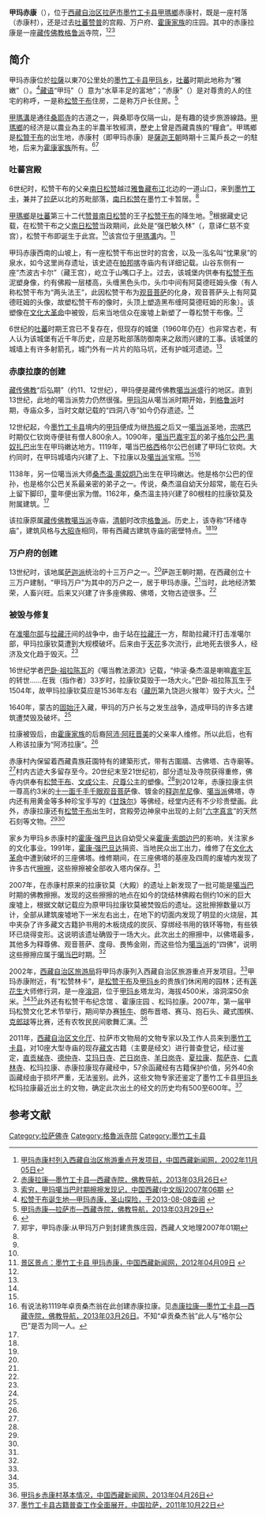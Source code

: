 {{Infobox Tibetan Buddhist monastery
|name =赤康拉康
|image =
|image size = 250px
|alt = 
|caption = 
|t= 
|w= 
|to = 
|ipa={{IPA|}}
|z=
|thdl=
|e=
|tc=赤康拉康
|s=赤康拉康
|p=
|m=
|k=
|pushpin_map = 
|latd =  | latm =  | lats =  | latNS = 
|longd=  | longm= | longs =| longEW = 
|iso_region = 
|map_caption = 
|mapsize = 
|location_country = 中国
|location = {{CHN}}[[西藏自治区|西藏自治区]][[拉萨市|拉萨市]][[墨竹工卡县|墨竹工卡县]][[甲瑪鄉|甲瑪鄉]]赤康村
|coordinates_display =
|founded_by = 
|date_founded =1119年
|date_renovated =
|sect = [[格鲁派|格鲁派]]
|mather =
|children =
|dedicated_to = 
|tulku =
|head_lama = 
|head_mgh =
|no._of_monks = 
|architecture = 
|festivals =
|footnotes = 
}}
{{Infobox Tibetan Buddhist monastery
|name =松玛拉康
|image =
|image size = 250px
|alt = 
|caption = 
|t=
|w=
|to = 
|ipa={{IPA|}}
|z=
|thdl=
|e=
|tc=松瑪拉康
|s=松玛拉康
|p=
|m=
|k=
|pushpin_map = 
|latd =  | latm =  | lats =  | latNS = 
|longd=  | longm= | longs =| longEW = 
|iso_region = 
|map_caption = 
|mapsize = 
|location_country = 中国
|location = {{CHN}}[[西藏自治区|西藏自治区]][[拉萨市|拉萨市]][[墨竹工卡县|墨竹工卡县]][[甲瑪鄉|甲瑪鄉]]赤康村
|coordinates_display =
|founded_by = 
|date_founded =
|date_renovated =
|sect = [[格鲁派|格鲁派]]
|mather =
|children =
|dedicated_to = 
|tulku =
|head_lama = 
|head_mgh =
|no._of_monks = 
|architecture = 
|festivals =
|footnotes = 
}}

'''甲玛赤康'''（{{bo|z=རྒྱ་མ་ཁྲི་ཁང་|w=rgya ma khri khong}}），位于[[西藏自治区|西藏自治区]][[拉萨市|拉萨市]][[墨竹工卡县|墨竹工卡县]][[甲瑪鄉|甲瑪鄉]]赤康村，既是一座村落（赤康村），还是过去[[吐蕃|吐蕃]][[赞普|赞普]]的宫殿、万户府、[[霍康家族|霍康家族]]的庄园。其中的赤康拉康是一座[[藏传佛教|藏传佛教]][[格鲁派|格鲁派]]寺院，<ref name=lyzdkf>[http://www.chinatibetnews.com/lvyou/2002-11/05/content_3896.htm 甲玛赤康村列入西藏自治区旅游重点开发项目，中国西藏新闻网，2002年11月05日]{{dead link|date=2018年3月 |bot=InternetArchiveBot |fix-attempted=yes }}</ref><ref name=lakang>[http://www.fjdh.com/ffzt/fjhy/ahsy2013/03/163034219259.html 赤康拉康—墨竹工卡县—西藏寺院，佛教导航，2013年03月26日]{{Dead link|date=2018年6月 |bot=InternetArchiveBot |fix-attempted=no }}</ref><ref name=caca>[http://www.fjdh.com/wumin/2009/05/07100380829.html 索穷，甲玛噶当巴时期擦擦发现记，中国西藏(中文版)2007年06期] {{Wayback|url=http://www.fjdh.com/wumin/2009/05/07100380829.html |date=20130116035352 }}</ref>

==简介==
甲玛赤康位於[[拉薩|拉薩]]以東70公里处的[[墨竹工卡县|墨竹工卡县]][[甲玛乡|甲玛乡]]，[[吐蕃|吐蕃]]时期此地称为“雅嫩”（{{bo-textonly|ཡར་བསྣོན་}}）。<ref name=shengshan>[http://www.mt8848.com/ns_detail.php?id=9&nowmenuid=46&cpath=&catid=0 松赞干布诞生地—甲玛赤康，圣山探险，于2013-08-08查阅] {{webarchive|url=https://web.archive.org/web/20150530073546/http://www.mt8848.com/ns_detail.php?id=9&nowmenuid=46&cpath=&catid=0 |date=2015-05-30 }}</ref>[[藏语|藏语]]“甲玛”（{{bo-textonly|རྒྱ་མ་}}）意为“水草丰足的富地”；“赤康”（{{bo-textonly|ཁྲི་ཁང་}}）是对尊贵的人的住宅的称呼，一是称[[松赞干布|松赞干布]]住房，二是称万户长住房。<ref name=fjdh>[http://www.fjdh.com/ffzt/fjhy/ahsy2013/03/195717220833.html 甲玛赤康—拉萨市—西藏寺院，佛教导航，2013年03月29日]{{Dead link|date=2018年6月 |bot=InternetArchiveBot |fix-attempted=no }}</ref>

[[甲瑪溝|甲瑪溝]]是通往[[桑耶寺|桑耶寺]]的古道之一，與桑耶寺仅隔一山，是有趣的徒步旅游線路。[[甲瑪鄉|甲瑪鄉]]的经济是以農业為主的半農半牧經濟，歷史上曾是西藏貴族的“糧倉”。甲瑪鄉是[[松贊干布|松贊干布]]的出生地，赤康村（即甲玛赤康）是[[薩迦王朝|薩迦王朝]]時期十三萬戶長之一的駐地，后来为[[霍康家族|霍康家族]]所有。<ref name=tzmy>{{Cite web |url=http://www.chinafair.org.cn/China/Item/Project_288143c.html |title=墨竹工卡縣甲瑪鄉“松贊干布”出生地，中国国际投资贸易洽谈会，于2013-08-07查阅 |access-date=2013-08-08 |archive-url=https://web.archive.org/web/20160305024305/http://chinafair.org.cn/china/item/project_288143c.html |archive-date=2016-03-05 |dead-url=yes }}</ref><ref>郑宇，甲玛赤康:从甲玛万户到封建贵族庄园，西藏人文地理2007年01期</ref>

===吐蕃宫殿===
6世纪时，松赞干布的父亲[[南日松赞|南日松赞]]越过[[雅鲁藏布江|雅鲁藏布江]]北边的一道山口，来到[[墨竹工卡|墨竹工卡]]，兼并了[[拉萨|拉萨]]以北的苏毗部落，[[南日松赞|南日松赞]]在墨竹工卡暂居。<ref name=caca/>

[[甲瑪鄉|甲瑪鄉]]是[[吐蕃|吐蕃]]第三十二代[[赞普|赞普]][[南日松赞|南日松赞]]的王子[[松赞干布|松赞干布]]的降生地。<ref name=shengshan/>根据藏史记载，在松赞干布之父[[南日松赞|南日松赞]]当政期间，此处是“强巴敏久林”（{{bo-textonly|དྱམས་པ་མི་འགྱུར་གླིང་}}，意译仁慈不变宫），松赞干布即诞生于此宫。<ref name=fjdh/>该宫位于[[甲瑪溝|甲瑪溝]]内。<ref name=jingqu>[http://www.chinatibetnews.com/lasapindao/2012-04/09/content_930139.htm 景区景点：墨竹工卡县 甲玛赤康，中国西藏新闻网，2012年04月09日] {{webarchive|url=https://web.archive.org/web/20120611195950/http://chinatibetnews.com/lasapindao/2012-04/09/content_930139.htm |date=2012年6月11日 }}</ref>

甲玛赤康西南的山坡上，有一座松赞干布出世时的宫舍，以及一泓名叫“忱果泉”的泉水，如今这里尚存遗址，该史迹在[[帕邦喀|帕邦喀]]寺庙内有详细记载。山谷东侧有一座“杰波古卡尔”（藏王宫），屹立于山嘴口子上。过去，该城堡内供奉有[[松赞干布|松赞干布]]泥塑身像，约有佛殿一层楼高，头缠黑色头巾，头巾中间有阿莫德旺姆头像（有人称松赞干布为“两头法王”，此因松赞干布为[[观音菩萨|观音菩萨]]的化身，观音菩萨头上有阿莫德旺姆的头像，故塑松赞干布的像时，头顶上塑造黑布缠阿莫德旺姆的形象）。该塑像在[[文化大革命|文化大革命]]中被毁，后来当地信众在废墟上新塑了一尊松赞干布像。<ref name=shengshan/>

6世纪的[[吐蕃|吐蕃]]时期王宫已不复存在，但现存的城堡（1960年仍在）也非常古老，有人认为该城堡有近千年历史，应是苏毗部落防御南来之敌而兴建的工事。该城堡的城墙上有许多射箭孔，城门外有一片片的陷马坑，还有护城河遗迹。<ref name=caca/> 

===赤康拉康的创建===
[[藏传佛教|藏传佛教]]“后弘期”（约11、12世纪），甲玛便是藏传佛教[[噶当派|噶当派]]盛行的地区。直到13世纪，此地的噶当派势力仍然很强。[[甲玛沟|甲玛沟]]从噶当派时期开始，到[[格鲁派|格鲁派]]时期，寺庙众多，当时文献记载的“四洞八寺”如今仍存遗迹。<ref name=caca/>

12世纪起，今[[墨竹工卡县|墨竹工卡县]]境内的[[甲玛乡|甲玛]]便成为继[[热振寺|热振]]之后又一[[噶当派|噶当派]]圣地，[[宗喀巴|宗喀巴]]时期仅仁钦岗寺便驻有僧人800余人。1090年，[[噶当巴|噶当巴]][[嘉宇瓦|嘉宇瓦]]的弟子[[格尔公巴·熏奴扎巴|格尔公巴·熏奴扎巴]]出生在甲玛嫩达地方。1119年，噶当巴[[格西|格西]]格尔公巴创建了甲玛仁钦岗。大约同时，在甲玛城墙内兴建了上、下拉康以及[[噶当派|噶当派]]宝瓶。<ref name=caca/><ref>有说法称1119年卓贡桑杰翁在此创建赤康拉康。见[http://www.fjdh.com/ffzt/fjhy/ahsy2013/03/163034219259.html 赤康拉康—墨竹工卡县—西藏寺院，佛教导航，2013年03月26日]{{Dead link|date=2018年6月 |bot=InternetArchiveBot |fix-attempted=no }}。不知“卓贡桑杰翁”此人与“格尔公巴”是否为同一人。</ref>

1138年，另一位噶当派大师[[桑杰温·熏奴炯乃|桑杰温·熏奴炯乃]]出生在甲玛嫩达。他是格尔公巴的侄孙，也是格尔公巴关系最亲密的弟子之一。传说，桑杰温自幼天分超常，能在石头上留下脚印，童年便出家为僧。1162年，桑杰温主持兴建了80根柱的拉康钦莫及附属建筑。<ref name=caca/> 

该拉康原属[[藏传佛教|藏传佛教]][[噶当派|噶当派]]寺庙，[[清朝|清朝]]时改宗[[格鲁派|格鲁派]]。历史上，该寺称“环绪寺庙”，建筑风格与[[大昭寺|大昭寺]]相同，带有西藏古建筑寺庙的密壁特点。<ref name=jingqu/><ref name=lakang/>

===万户府的创建===
13世纪时，该地属[[萨迦派|萨迦派]]统治的十三万户之一。<ref name=fjdh/>萨迦王朝时期，在西藏创立十三万户建制，“甲玛万户”为其中的万户之一，居于甲玛赤康。<ref name=shengshan/>当时，此地经济繁荣，人畜兴旺。后来又兴建了许多座佛殿、佛塔，文物古迹很多。<ref name=fjdh/>

===被毁与修复===
在[[准噶尔部|准噶尔部]]与[[拉藏汗|拉藏汗]]间的战争中，由于站在[[拉藏汗|拉藏汗]]一方，帮助拉藏汗打击准噶尔部，甲玛拉康钦莫遭到大规模破坏。后来由于[[天花|天花]]多次流行，此地死去很多人，经济及文化趋于毁灭。<ref name=caca/> 

16世纪学者[[巴卧·祖拉陈瓦|巴卧·祖拉陈瓦]]的《噶当教法源流》记载，“仲滚·桑杰温是喇嘛[[嘉宇瓦|嘉宇瓦]]的转世……在我（指作者）33岁时，拉康钦莫毁于一场大火。”巴卧·祖拉陈瓦生于1504年，故甲玛拉康钦莫应是1536年左右（[[藏历|藏历]]第九饶迥火猴年）毁于大火。<ref name=caca/>

1640年，蒙古的[[固始汗|固始汗]]入藏，甲玛的万户长与之发生战争，造成甲玛的许多古建筑遭焚毁及破坏。<ref name=caca/> 

拉康被毁后，由[[霍康家族|霍康家族]]的后裔[[阿沛·阿旺晋美|阿沛·阿旺晋美]]的父亲率人维修。所以此后，也有人称该拉康为“阿沛拉康”。<ref name=jingqu/>

赤康村內保留着西藏貴族莊園特有的建築形式，带有古圍牆、古佛塔、古寺廟等。<ref name=tzmy/>村内古迹大多留存至今。20世纪末至21世纪初，部分遗址及寺院获得重修，佛寺内供奉有[[松赞干布|松赞干布]]、[[文成公主|文成公主]]、[[尺尊公主|尺尊公主]]的塑像。<ref name=fjdh/>到2012年，赤康拉康主供一尊高约3米的[[千手千眼观音|十一面千手千眼观音菩萨]]像、镀金的[[释迦牟尼|释迦牟尼]]像、[[噶当派|噶当派]]佛塔，寺内还有用黄金等多种珍宝手写的《[[甘珠尔|甘珠尔]]》等佛经，经堂内还有不少珍贵壁画。此外，赤康拉康还有[[松赞干布|松赞干布]]出生时，宫殿旁边神泉中出现的上刻“[[六字真言|六字真言]]”的天然石刻等文物。<ref name=jingqu/><ref name=lakang/>

家乡为甲玛乡赤康村的[[霍康·强巴旦达|霍康·强巴旦达]]自幼受父亲[[霍康·索朗边巴|霍康·索朗边巴]]的影响，关注家乡的文化事业。1991年，[[霍康·强巴旦达|霍康·强巴旦达]]捐资、当地民众出工出力，维修了在[[文化大革命|文化大革命]]中遭到破坏的三座佛塔。维修期间，在三座佛塔的基座及四周的废墟内发现了许多古代[[擦擦|擦擦]]，这些擦擦被全部收入塔内保存。<ref name=caca/>

2007年，在赤康村原来的拉康钦莫（大殿）的遗址上新发现了一批可能是[[噶当巴|噶当巴]]时期的佛教擦擦。发现的这些擦擦的地点在如今的饶结林佛殿右侧约10米的巨大废墟上，根据文献记载应为原甲玛拉康钦莫被焚毁后的遗址。这批擦擦数量以万计，全部从建筑废墟地下一米左右出土，在地下的切面内发现了明显的火烧层，其中夹杂了许多藏文古籍护书用的木板烧成的炭灰、穿绑经书用的铁环等物，有些铁环已烧得变形。这说明该遗址确毁于一场大火。此次出土的擦擦中，以佛塔最多，其他多为释尊佛、观音菩萨、度母、畏怖金刚，而这些恰为[[噶当派|噶当派]]的“四佛”，说明这些擦擦应属于[[噶当巴|噶当巴]]时期。<ref name=caca/>

2002年，[[西藏自治区旅游局|西藏自治区旅游局]]将甲玛赤康列入西藏自治区旅游重点开发项目。<ref name=lyzdkf/>甲玛赤康附近，有“松赞林卡”，是[[松赞干布|松赞干布]]及[[甲玛乡|甲玛乡]]的贵族们休闲用的园林；还有[[莲花生|莲花生]]大师修行洞，是一座[[溶洞|溶洞]]，位于[[甲玛乡|甲玛乡]]塔龙沟，海拔4500米，溶洞深50余米。<ref name=jingqu/><ref name=lakang/>此外还有松赞干布纪念馆 、霍康庄园 、松玛拉康。2007年，第一届甲玛松赞文化艺术节举行，期间举办赛[[牦牛|牦牛]]、朗布晋塔、赛马、抱石头、藏式围棋、[[克郎球|克郎球]]等比赛，还有农牧民民间歌舞汇演。<ref>[http://www.chinatibetnews.com/xizang/2013-04/26/content_1215326.htm 甲玛乡赤康村基本情况，中国西藏新闻网，2013年04月26日]{{dead link|date=2018年3月 |bot=InternetArchiveBot |fix-attempted=yes }}</ref>

2011年，[[西藏自治区文化厅|西藏自治区文化厅]]、拉萨市文物局的文物专家以及工作人员来到[[墨竹工卡县|墨竹工卡县]]，对10座大型寺庙的现存[[藏文|藏文]]古籍（主要是经文）进行普查登记，经过鉴定，[[直贡梯寺|直贡梯寺]]、[[德仲寺|德仲寺]]、[[艾玛日寺|艾玛日寺]]、[[芒热寺|芒日岗寺]]、[[羊日岗寺|羊日岗寺]]、[[谐拉康|夏拉康]]、[[帮萨寺|帮萨寺]]、[[仁青林寺|仁青林寺]]、松玛拉康、赤康拉康现存藏经中，57余函藏经有古籍保护价值，另外40余函藏经由于损坏严重，无法鉴别。此外，这些文物专家还鉴定了墨竹工卡县[[甲玛乡|甲玛乡]]松玛拉康最近出土的文物，确定此次出土的经文的历史均有500至600年。<ref>[http://www.lasa.gov.cn/Item/31712.aspx 墨竹工卡县古籍普查工作全面展开，中国拉萨，2011年10月22日]{{dead link|date=2018年1月 |bot=InternetArchiveBot |fix-attempted=yes }}</ref>

==参考文献==
{{reflist}}

{{拉萨地标}}
[[Category:拉萨佛寺|Category:拉萨佛寺]]
[[Category:格魯派寺院|Category:格魯派寺院]]
[[Category:墨竹工卡县|Category:墨竹工卡县]]